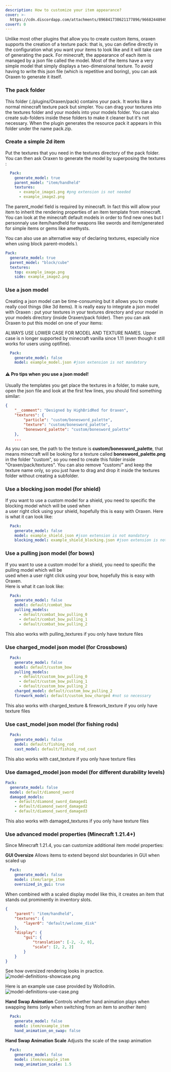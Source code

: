 ```yaml
---
description: How to customize your item appearance?
cover: >-
  https://cdn.discordapp.com/attachments/896841738621177896/966824489490976798/unknown.png
coverY: 0
---
```


Unlike most other plugins that allow you to create custom items, oraxen supports the creation of a texture pack: that is, you can define directly in the configuration what you want your items to look like and it will take care of generating the pack. For minecraft, the appearance of each item is managed by a json file called the model. Most of the items have a very simple model that simply displays a two-dimensional texture. To avoid having to write this json file (which is repetitive and boring), you can ask Oraxen to generate it itself.

### The pack folder

This folder (./plugins/Oraxen/pack) contains your pack. It works like a normal minecraft texture pack but simpler. You can drag your textures into the textures folder and your models into your models folder. You can also create sub-folders inside these folders to make it cleaner but it's not necessary. When the plugin generates the resource pack it appears in this folder under the name pack.zip.

### Create a simple 2d item

Put the textures that you need in the textures directory of the pack folder. You can then ask Oraxen to generate the model by superposing the textures :

```yaml
  Pack:
    generate_model: true
    parent_model: "item/handheld"
    textures:
      - example_image1.png #png extension is not needed
      - example_image2.png
```

The parent\_model field is required by minecraft. In fact this will allow your item to inherit the rendering properties of an item template from minecraft. You can look at the minecraft default models in order to find new ones but I personnaly use item/handheld for weapons like swords and item/generated for simple items or gems like amethysts.

You can also use an alternative way of declaring textures, especially nice when using block parent-models.\
```yaml
Pack:
  generate_model: true
  parent_model: "block/cube"
  textures:
    top: example_image.png
    side: example_image2.png
```

### Use a json model

Creating a json model can be time-consuming but it allows you to create really cool things (like 3d items). It is really easy to integrate a json model with Oraxen : put your textures in your textures directory and your model in your models directory (inside Oraxen/pack folder). Then you can ask Oraxen to put this model on one of your items:


ALWAYS USE LOWER CASE FOR MODEL AND TEXTURE NAMES. Upper case is n longer supported by minecraft vanilla since 1.11 (even though it still works for users using optifine).


```yaml
  Pack:
    generate_model: false
    model: example_model.json #json extension is not mandatory
```

#### ⚠️ Pro tips when you use a json model!

Usually the templates you get place the textures in a folder, to make sure, open the json file and look at the first few lines, you should find something similar:

```json
{
	"__comment": "Designed by HighBridRed for Oraxen",
	"textures": {
		"particle": "custom/bonesword_palette",
		"texture": "custom/bonesword_palette",
		"bonesword_palette": "custom/bonesword_palette"
	},
	...
```

As you can see, the path to the texture is **custom/bonesword\_palette**, that means minecraft will be looking for a texture called **bonesword\_palette.png** in the folder "custom", so you need to create this folder inside "Oraxen/pack/textures". You can also remove "custom/" and keep the texture name only, so you just have to drag and drop it inside the textures folder without creating a subfolder.

### Use a blocking json model (for shield)
If you want to use a custom model for a shield, you need to specific the blocking model which will be used when\
a user right click using your shield, hopefully this is easy with Oraxen. Here is what it can look like:

```yaml
  Pack:
    generate_model: false
    model: example_shield.json #json extension is not mandatory
    blocking_model: example_shield_blocking.json #json extension is not mandatory
```

### Use a pulling json model (for bows)
If you want to use a custom model for a shield, you need to specific the pulling model which will be\
used when a user right click using your bow, hopefully this is easy with Oraxen.\
Here is what it can look like:

```yaml
  Pack:
    generate_model: false
    model: default/combat_bow
    pulling_models:
      - default/combat_bow_pulling_0
      - default/combat_bow_pulling_1
      - default/combat_bow_pulling_2
```
This also works with pulling_textures if you only have texture files

### Use charged_model json model (for Crossbows)

```yml
  Pack:
    generate_model: false
    model: default/custom_bow
    pulling_models:
      - default/custom_bow_pulling_0
      - default/custom_bow_pulling_1
      - default/custom_bow_pulling_2
    charged_model: default/custom_bow_pulling_2
    firework_model: default/custom_bow_charged #not so necessary
```
This also works with charged_texture & firework_texture if you only have texture files

### Use cast_model json model (for fishing rods)

```yml
  Pack:
    generate_model: false
    model: default/fishing_rod
    cast_model: default/fishing_rod_cast
```
This also works with cast_texture if you only have texture files

### Use damaged_model json model (for different durability levels)
```yml
Pack:
  generate_model: false
  model: default/diamond_sword
  damaged_models:
    - default/diamond_sword_damaged1
    - default/diamond_sword_damaged2
    - default/diamond_sword_damaged3
```
This also works with damaged_textures if you only have texture files

### Use advanced model properties (Minecraft 1.21.4+)

Since Minecraft 1.21.4, you can customize additional item model properties:

**GUI Oversize**
Allows items to extend beyond slot boundaries in GUI when scaled up

```yaml
  Pack:
    generate_model: false
    model: item/large_item
    oversized_in_gui: true
```

When combined with a scaled display model like this, it creates an item that stands out prominently in inventory slots.

```json
{
	"parent": "item/handheld",
	"textures": {
		"layer0": "default/welcome_disk"
	},
	"display": {
		"gui": {
			"translation": [-2, -2, 0],
			"scale": [2, 2, 2]
		}
	}
}
```
See how oversized rendering looks in practice.
![model-definitions-showcase.png](/assets/model-definitions-showcase.png)

Here is an example use case provided by Wollodriin.
![model-definitions-use-case.png](/assets/model-definitions-use-case.png)

**Hand Swap Animation**
Controls whether hand animation plays when swapping items (only when switching from an item to another item)

```yaml
  Pack:
    generate_model: false
    model: item/example_item
    hand_animation_on_swap: false
```

**Hand Swap Animation Scale**
Adjusts the scale of the swap animation

```yaml
  Pack:
    generate_model: false
    model: item/example_item
    swap_animation_scale: 1.5
```
